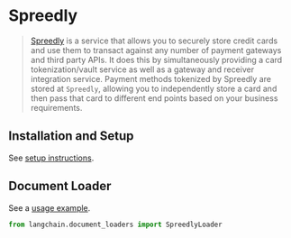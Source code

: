 # Spreedly

>[Spreedly](https://docs.spreedly.com/) is a service that allows you to securely store credit cards and use them to transact against any number of payment gateways and third party APIs. It does this by simultaneously providing a card tokenization/vault service as well as a gateway and receiver integration service. Payment methods tokenized by Spreedly are stored at `Spreedly`, allowing you to independently store a card and then pass that card to different end points based on your business requirements.
 
## Installation and Setup

See [setup instructions](/docs/modules/data_connection/document_loaders/integrations/spreedly.html).

## Document Loader

See a [usage example](/docs/integrations/document_loaders/spreedly).

```python
from langchain.document_loaders import SpreedlyLoader
```
